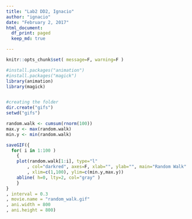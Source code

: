 ```yaml
---
title: "Lab2 DD2, Ignacio"
author: "ignacio"
date: "February 2, 2017"
html_document:
  df_print: paged
  keep_md: true

---
```


```r

knitr::opts_chunk$set( message=F, warning=F )

```

```r
#install.packages("animation")
#install.packages("magick")
library(animation)
library(magick)


#creating the folder
dir.create("gifs")
setwd("gifs")

random.walk <- cumsum(rnorm(100))
max.y <- max(random.walk)
min.y <- min(random.walk)

saveGIF({
  for( i in 1:100 )
    {
    plot(random.walk[1:i], type="l"
        , col="darkred", axes=F, xlab="", ylab="", main="Random Walk"
        , xlim=c(1,100), ylim=c(min.y,max.y))
    abline( h=0, lty=2, col="gray" )
    }
}
, interval = 0.3
, movie.name = "random_walk.gif"
, ani.width = 800
, ani.height = 800)

```
